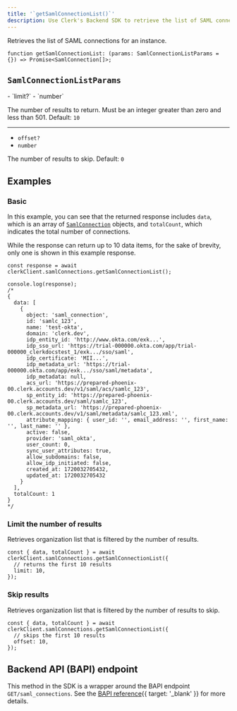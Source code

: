 ```yaml
---
title: '`getSamlConnectionList()`'
description: Use Clerk's Backend SDK to retrieve the list of SAML connections for an instance.
---
```


Retrieves the list of SAML connections for an instance.

```tsx {{ prettier: false }}
function getSamlConnectionList: (params: SamlConnectionListParams = {}) => Promise<SamlConnection[]>;
```

## `SamlConnectionListParams`

<Properties>
  - `limit?`
  - `number`

  The number of results to return. Must be an integer greater than zero and less than 501. Default: `10`

  ---

  - `offset?`
  - `number`

  The number of results to skip. Default: `0`
</Properties>

## Examples

### Basic

In this example, you can see that the returned response includes `data`, which is an array of [`SamlConnection`](/docs/references/backend/types/saml-connection) objects, and `totalCount`, which indicates the total number of connections.

While the response can return up to 10 data items, for the sake of brevity, only one is shown in this example response.

```tsx {{ prettier: false }}
const response = await clerkClient.samlConnections.getSamlConnectionList();

console.log(response);
/*
{
  data: [
    {
      object: 'saml_connection',
      id: 'samlc_123',
      name: 'test-okta',
      domain: 'clerk.dev',
      idp_entity_id: 'http://www.okta.com/exk...',
      idp_sso_url: 'https://trial-000000.okta.com/app/trial-000000_clerkdocstest_1/exk.../sso/saml',
      idp_certificate: 'MII...',
      idp_metadata_url: 'https://trial-000000.okta.com/app/exk.../sso/saml/metadata',
      idp_metadata: null,
      acs_url: 'https://prepared-phoenix-00.clerk.accounts.dev/v1/saml/acs/samlc_123',
      sp_entity_id: 'https://prepared-phoenix-00.clerk.accounts.dev/saml/samlc_123',
      sp_metadata_url: 'https://prepared-phoenix-00.clerk.accounts.dev/v1/saml/metadata/samlc_123.xml',
      attribute_mapping: { user_id: '', email_address: '', first_name: '', last_name: '' },
      active: false,
      provider: 'saml_okta',
      user_count: 0,
      sync_user_attributes: true,
      allow_subdomains: false,
      allow_idp_initiated: false,
      created_at: 1720032705432,
      updated_at: 1720032705432
    }
  ],
  totalCount: 1
}
*/
```

### Limit the number of results

Retrieves organization list that is filtered by the number of results.

```tsx {{ prettier: false }}
const { data, totalCount } = await clerkClient.samlConnections.getSamlConnectionList({
  // returns the first 10 results
  limit: 10,
});
```

### Skip results

Retrieves organization list that is filtered by the number of results to skip.

```tsx {{ prettier: false }}
const { data, totalCount } = await clerkClient.samlConnections.getSamlConnectionList({
  // skips the first 10 results
  offset: 10,
});
```

## Backend API (BAPI) endpoint

This method in the SDK is a wrapper around the BAPI endpoint `GET/saml_connections`. See the [BAPI reference](/docs/reference/backend-api/tag/SAML-Connections#operation/ListSAMLConnections){{ target: '_blank' }} for more details.

